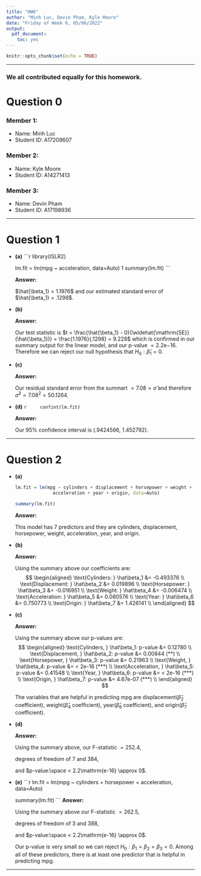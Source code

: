 ```yaml
---
title: "HW6"
author: "Minh Luc, Devin Pham, Kyle Moore"
date: "Friday of Week 6, 05/06/2022"
output: 
  pdf_document: 
    toc: yes
---
```


```r
knitr::opts_chunk$set(echo = TRUE)
```

***
### We all contributed equally for this homework.

# Question 0 

### Member 1: 
* Name: Minh Luc
* Student ID: A17209607

### Member 2: 

* Name: Kyle Moore
* Student ID: A14271413

### Member 3: 

* Name: Devin Pham
* Student ID: A17198936

***

\newpage

# Question 1
    
* **(a)**
    ```r
    library(ISLR2)
    
    lm.fit = lm(mpg ~ acceleration, data=Auto)
    1
    summary(lm.fit)
    ```
    
  **Answer:**
  
  $\hat{\beta_1} = 1.1976$ and our estimated standard error of $\hat{\beta_1} = .1298$.

* **(b)**

  **Answer:**
  
  Our test statistic is $t = \frac{\hat{\beta_1} - 0}{\widehat{\mathrm{SE}}(\hat{\beta_1})} = \frac{1.1976}{.1298} = 9.228$ which is confirmed in our summary output for the linear model, and our p-value $=2.2\mathrm{e}{-16}$. Therefore we can reject our null hypothesis that $H_0 : \hat\beta_1 = 0$.

* **(c)**

  **Answer:**
  
  Our residual standard error from the summart $= 7.08 = \hat\sigma$ and therefore $\hat\sigma^2 = 7.08^2 = 50.1264$.
  
* **(d)**
    ```r
    confint(lm.fit)
    ```
    
  **Answer:**
  
  Our 95% confidence interval is (.9424566, 1.452792).
  
***
  
# Question 2
    
* **(a)**

    ```r
    lm.fit = lm(mpg ~ cylinders + displacement + horsepower + weight + 
                  acceleration + year + origin, data=Auto)
    
    summary(lm.fit)
    ```
  
  **Answer:**
  
  This model has 7 predictors and they are cylinders, displacement, horsepower, weight, acceleration, year, and origin.
  
* **(b)**

  **Answer:**
  
  Using the summary above our coefficients are:
  $$
  \begin{aligned}
  \text{Cylinders: }
    \hat\beta_1 &= -0.493376 \\
  \text{Displacement: }
    \hat\beta_2 &= 0.019896 \\
  \text{Horsepower: }
    \hat\beta_3 &= -0.016951 \\
  \text{Weight: }
    \hat\beta_4 &= -0.006474 \\
  \text{Acceleration: }
    \hat\beta_5 &= 0.080576 \\
  \text{Year: }
    \hat\beta_6 &= 0.750773 \\
  \text{Origin: }
    \hat\beta_7 &= 1.426141 \\
  \end{aligned}
  $$
  
* **(c)**

  **Answer:**
  
  Using the summary above our p-values are:
  $$
  \begin{aligned}
  \text{Cylinders, }
    \hat\beta_1: p-value &= 0.12780 \\
  \text{Displacement, }
    \hat\beta_2: p-value &= 0.00844 (**) \\
  \text{Horsepower, }
    \hat\beta_3: p-value &= 0.21963 \\
  \text{Weight, }
    \hat\beta_4: p-value &= < 2e-16 (***) \\
  \text{Acceleration, }
    \hat\beta_5: p-value &= 0.41548 \\
  \text{Year, }
    \hat\beta_6: p-value &= < 2e-16 (***) \\
  \text{Origin, }
    \hat\beta_7: p-value &= 4.67e-07 (***) \\
  \end{aligned}
  $$
  
  The variables that are helpful in predicting mpg are displacement$(\hat\beta_2 \text{ coefficient})$, weight$(\hat\beta_4 \text{ coefficient})$, year$(\hat\beta_6 \text{ coefficient})$, and origin$(\hat\beta_7 \text{ coefficient})$.
  
* **(d)**

  **Answer:**
  
  Using the summary above, our F-statistic $= 252.4$,
  
  degrees of freedom of 7 and 384, 
  
  and $p-value:\space < 2.2\mathrm{e-16} \approx 0$.
  
* **(e)**
    ```r
    lm.fit = lm(mpg ~ cylinders + horsepower + acceleration, data=Auto)
    
    summary(lm.fit)
    ```
  **Answer:**
  
  Using the summary above our F-statistic $= 262.5$,
  
  degrees of freedom of 3 and 388, 
  
  and $p-value:\space < 2.2\mathrm{e-16} \approx 0$.
  
  Our p-value is very small so we can reject $H_0: \beta_1 = \beta_2 = \beta_3 = 0$. Among all of these predictors, there is at least one predictor that is helpful in predicting mpg.
  
***